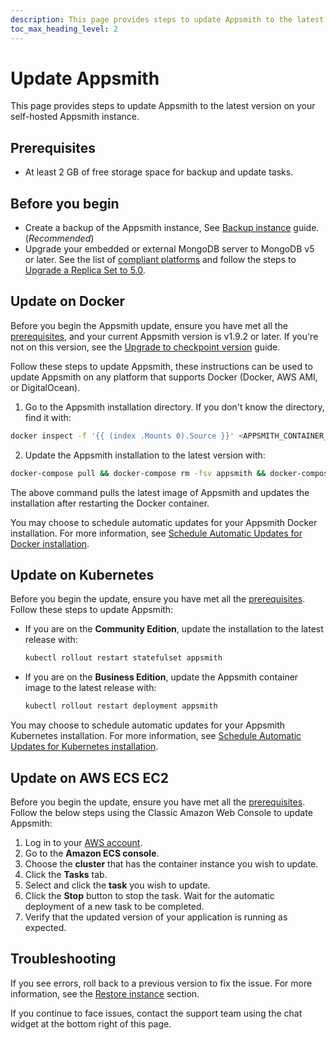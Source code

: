 ```yaml
---
description: This page provides steps to update Appsmith to the latest version on your self-hosted Appsmith instance.
toc_max_heading_level: 2
---
```


# Update Appsmith

This page provides steps to update Appsmith to the latest version on your self-hosted Appsmith instance.

## Prerequisites

* At least 2 GB of free storage space for backup and update tasks.

## Before you begin

* Create a backup of the Appsmith instance, See [Backup instance](/getting-started/setup/instance-management/appsmithctl/#backup-instance) guide. (_Recommended_)
* Upgrade your embedded or external MongoDB server to MongoDB v5 or later. See the list of [compliant platforms](https://www.mongodb.com/docs/manual/administration/production-notes/#platform-support) and follow the steps to [Upgrade a Replica Set to 5.0](https://www.mongodb.com/docs/manual/release-notes/5.0-upgrade-replica-set/).

## Update on Docker

Before you begin the Appsmith update, ensure you have met all the [prerequisites](#prerequisites), and your current Appsmith version is v1.9.2 or later. If you're not on this version, see the [Upgrade to checkpoint version](/getting-started/setup/instance-management/upgrade-to-checkpoint-version) guide.

Follow these steps to update Appsmith, these instructions can be used to update Appsmith on any platform that supports Docker (Docker, AWS AMI, or DigitalOcean).

1. Go to the Appsmith installation directory. If you don't know the directory, find it with:

  ```bash
  docker inspect -f '{{ (index .Mounts 0).Source }}' <APPSMITH_CONTAINER_ID>
  ```
2. Update the Appsmith installation to the latest version with:

  ```bash
  docker-compose pull && docker-compose rm -fsv appsmith && docker-compose up -d
  ```
The above command pulls the latest image of Appsmith and updates the installation after restarting the Docker container.

You may choose to schedule automatic updates for your Appsmith Docker installation. For more information, see [Schedule Automatic Updates for Docker installation](/getting-started/setup/instance-management/maintenance-window#docker).

## Update on Kubernetes

Before you begin the update, ensure you have met all the [prerequisites](#prerequisites). Follow these steps to update Appsmith:

* If you are on the **Community Edition**, update the installation to the latest release with:

  ```bash
  kubectl rollout restart statefulset appsmith
  ```
* If you are on the **Business Edition**, update the Appsmith container image to the latest release with: 

  ```bash
  kubectl rollout restart deployment appsmith
  ```
You may choose to schedule automatic updates for your Appsmith Kubernetes installation. For more information, see [Schedule Automatic Updates for Kubernetes installation](/getting-started/setup/instance-management/maintenance-window#kubernetes ).

## Update on AWS ECS EC2

Before you begin the update, ensure you have met all the [prerequisites](#prerequisites). Follow the below steps using the Classic Amazon Web Console to update Appsmith:

1. Log in to your [AWS account](https://console.aws.amazon.com/ecs/).
2. Go to the **Amazon ECS console**.
3. Choose the **cluster** that has the container instance you wish to update.
4. Click the **Tasks** tab.
5. Select and click the **task** you wish to update. 
6. Click the **Stop** button to stop the task. Wait for the automatic deployment of a new task to be completed.
7. Verify that the updated version of your application is running as expected.

## Troubleshooting

If you see errors, roll back to a previous version to fix the issue. For more information, see the [Restore instance](/getting-started/setup/instance-management/appsmithctl#restore-instance) section. 

If you continue to face issues, contact the support team using the chat widget at the bottom right of this page.

